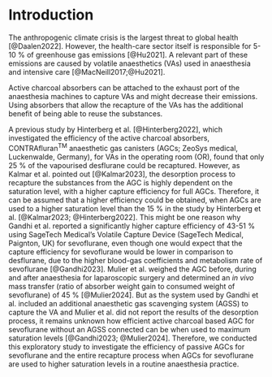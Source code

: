 # Introduction

The anthropogenic climate crisis is the largest threat to global health [@Daalen2022].
However, the health-care sector itself is responsible for 5-10&nbsp;% of greenhouse gas emissions [@Hu2021].
A relevant part of these emissions are caused by volatile anaesthetics (VAs) used in anaesthesia and intensive care [@MacNeill2017;@Hu2021].

Active charcoal absorbers can be attached to the exhaust port of the
anaesthesia machines to capture VAs and might decrease their emissions.
Using absorbers that allow the recapture of the VAs has the
additional benefit of being able to reuse the substances.

A previous study by Hinterberg et al. [@Hinterberg2022], which investigated the efficiency of the active charcoal absorbers, CONTRAfluran^TM^ anaesthetic gas canisters (AGCs; ZeoSys medical, Luckenwalde, Germany), for VAs in the operating room (OR), found that only 25&nbsp;% of the vapourised desflurane could be recaptured.
However, as Kalmar et al. pointed out [@Kalmar2023], the desorption process to recapture the substances from the AGC is highly dependent on the saturation level, with a higher capture efficiency for full AGCs.
Therefore, it can be assumed that a higher efficiency could be obtained, when AGCs are used to a higher saturation level than the 15&nbsp;% in the study by Hinterberg et al. [@Kalmar2023; @Hinterberg2022].
This might be one reason why Gandhi et al. reported a significantly higher capture efficiency of 43-51&nbsp;% using SageTech Medical's Volatile Capture Device (SageTech Medical, Paignton, UK) for sevoflurane, even though one would expect that the capture efficiency for sevoflurane would be lower in comparison to desflurane, due to the higher blood-gas coefficients and metabolism rate of sevoflurane [@Gandhi2023].
Mulier et al. weighed the AGC before, during and after anaesthesia for
laparoscopic surgery and determined an *in vivo* mass transfer (ratio of absorber
weight gain to consumed weight of sevoflurane) of 45&nbsp;%
[@Mulier2024].
But as the system used by Gandhi et al. included an additional anaesthetic gas scavenging system (AGSS) to capture the VA and Mulier et al. did not report the results of the desorption process, it remains unknown how efficient active charcoal based AGC for sevoflurane without an AGSS connected can be when used to maximum saturation levels [@Gandhi2023; @Mulier2024].
Therefore, we conducted this exploratory study to investigate the efficiency of passive AGCs for sevoflurane and the entire recapture process when AGCs for sevoflurane are used to higher saturation levels in a routine anaesthesia practice.
